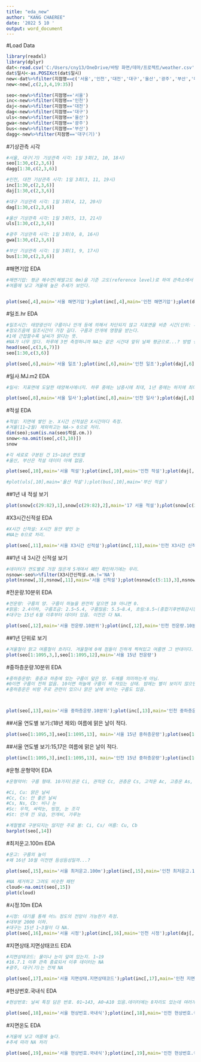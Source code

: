 ---
title: "eda_new"
author: "KANG CHAEREE"
date: '2022 5 10 '
output: word_document
---

#Load Data
```{r}
library(readxl)
library(dplyr)
dat<-read.csv('C:/Users/cny13/OneDrive/바탕 화면/데마/프로젝트/weather.csv')
dat$일시<-as.POSIXct(dat$일시)
new<-dat%>%filter(지점명==c('서울','인천','대전','대구','울산','광주','부산','대구(기)'))
new<-new[,c(2,3,4,19:35)]

seo<-new%>%filter(지점명=='서울')
inc<-new%>%filter(지점명=='인천')
daj<-new%>%filter(지점명=='대전')
dag<-new%>%filter(지점명=='대구')
uls<-new%>%filter(지점명=='울산')
gwa<-new%>%filter(지점명=='광주')
bus<-new%>%filter(지점명=='부산')
dagg<-new%>%filter(지점명=='대구(기)')

```
#기상관측 시각
```{r}
#서울, 대구(기) 기상관측 시각: 1일 3회(2, 10, 18시)
seo[1:30,c(2,3,6)]
dagg[1:30,c(2,3,6)]

#인천, 대전 기상관측 시각: 1일 3회(3, 11, 19시)
inc[1:30,c(2,3,6)]
daj[1:30,c(2,3,6)]

#대구 기상관측 시각: 1일 3회(4, 12, 20시)
dag[1:30,c(2,3,6)]

#울산 기상관측 시각: 1일 3회(5, 13, 21시)
uls[1:30,c(2,3,6)]

#광주 기상관측 시각: 1일 3회(0, 8, 16시)
gwa[1:30,c(2,3,6)]

#부산 기상관측 시각: 1일 3회(1, 9, 17시)
bus[1:30,c(2,3,6)]

```



#해면기압 EDA
```{r}
#해면기압: 평균 해수면(해발고도 0m)을 기준 고도(reference level)로 하여 관측소에서 관측한 기압을 관측소의 해발고도에 대해 보정한 기압
#여름에 낮고 겨울에 높은 추세가 보인다.


plot(seo[,4],main='서울 해면기압');plot(inc[,4],main='인천 해면기압');plot(daj[,4],main='대전 해면기압');plot(dag[,4],main='대구 해면기압');plot(uls[,4],main='울산 해면기압');plot(gwa[,4],main='광주 해면기압');plot(bus[,4],main='부산 해면기압');plot(dagg[,4],main='대구(기) 해면기압')
```


#일조.hr EDA
```{r}
#일조시간: 태양광선이 구름이나 안개 등에 의해서 차단되지 않고 지표면을 비춘 시간(단위: 시간)
#정오즈음에 일조시간이 가장 길다. 구름과 안개에 영향을 받는다.
#1에 근접할수록 날씨가 맑다는 뜻. 
#NA가 너무 많다. 하루에 3번 측정하니까 NA는 같은 시간대 앞뒤 날짜 평균으로...? 방법 생각 필요...
head(seo[,c(3,6,7)])
seo[1:30,c(3,6)]

plot(seo[,6],main='서울 일조');plot(inc[,6],main='인천 일조');plot(daj[,6],main='대전 일조');plot(dag[,6],main='대구 일조');plot(uls[,6],main='울산 일조');plot(gwa[,6],main='광주 일조');plot(bus[,6],main='부산 일조');plot(dagg[,6],main='대구(기) 일조')
```

#일사.MJ.m2 EDA
```{r}
#일사: 지표면에 도달한 태양복사에너지. 하루 중에는 남중시에 최대, 1년 중에는 하지에 최대.

plot(seo[,8],main='서울 일사');plot(inc[,8],main='인천 일사');plot(daj[,8],main='대전 일사');plot(dag[,8],main='대구 일사');plot(uls[,8],main='울산 일사');plot(gwa[,8],main='광주 일사');plot(bus[,8],main='부산 일사');plot(dagg[,8],main='대구(기) 일사')
```


#적설 EDA
```{r}
#적설: 지면에 쌓인 눈. X시간 신적설은 X시간마다 측정. 
#겨울(11~2월) 제외하고는 NA-> 0으로 처리.
dim(seo);sum(is.na(seo$적설.cm.))
snow<-na.omit(seo[,c(3,10)])
snow
```


```{r}
#각 세로로 구분된 건 15~18년 연도별
#울산, 부산은 적설 데이터 아예 없음.

plot(seo[,10],main='서울 적설');plot(inc[,10],main='인천 적설');plot(daj[,10],main='대전 적설');plot(dag[,10],main='대구 적설');plot(gwa[,10],main='광주 적설');plot(dagg[,10],main='대구(기) 적설')

#plot(uls[,10],main='울산 적설');plot(bus[,10],main='부산 적설')
```



##1년 내 적설 보기
```{r}
plot(snow[c(29:82),1],snow[c(29:82),2],main='17 서울 적설');plot(snow[c(29:60),1],snow[c(29:60),2],main='17.1~2월 서울 적설')

```



#X3시간신적설 EDA
```{r}
#X시간 신적설: X시간 동안 쌓인 눈
#NA는 0으로 처리.

plot(seo[,11],main='서울 X3시간 신적설');plot(inc[,11],main='인천 X3시간 신적설');plot(daj[,11],main='대전 X3시간 신적설');plot(dag[,11],main='대구 X3시간 신적설');plot(gwa[,11],main='광주 X3시간 신적설');plot(dagg[,11],main='대구(기) X3시간 신적설')
```

##1년 내 3시간 신적설 보기
```{r}
#데이터가 연도별로 가장 많은게 5개여서 패턴 확인하기에는 무리.
nsnow<-seo%>%filter(X3시간신적설.cm.!='NA')
plot(nsnow[,3],nsnow[,11],main='서울 신적설');plot(nsnow[c(5:11),3],nsnow[c(5:11),11],main='17년 1~12월 서울 신적설')
```


#전운량.10분위 EDA
```{r}
#전운량: 구름의 양. 구름이 하늘을 완전히 덮으면 10 아니면 0.
#맑음: 2.4이하, 구름조금: 2.5~5.4, 구름많음: 5.5~8.4, 흐림:8.5~(종합기후변화감시정보).
#대구는 15년 6월 이후부터 데이터 있음. 이전은 다 NA.

plot(seo[,12],main='서울 전운량.10분위');plot(inc[,12],main='인천 전운량.10분위');plot(daj[,12],main='대전 전운량.10분위');plot(dag[,12],main='대구 전운량.10분위');plot(gwa[,12],main='광주 전운량.10분위');plot(dagg[,12],main='대구(기) 전운량.10분위')
```
##1년 단위로 보기
```{r}
#겨울철이 맑고 여름철이 흐리다. 겨울철에 0에 점들이 진하게 찍혀있고 여름엔 그 반대이다.
plot(seo[1:1095,3,],seo[1:1095,12],main='서울 15년 전운량')
```



#중하층운량.10분위 EDA
```{r}
#중하층운량: 중층과 하층에 있는 구름이 덮은 양. 두께를 의미하는게 아님. 
#0이면 구름이 전혀 없음. 10이면 하늘에 구름이 꽉 차있는 상태. 밤에는 별이 보이지 않으면 구름이 덮인 것으로 간주.
#중하층운은 비랑 주로 관련이 있으나 맑은 날에 보이는 구름도 있음.



plot(seo[,13],main='서울 중하층운량.10분위');plot(inc[,13],main='인천 중하층운량.10분위');plot(daj[,13],main='대전 중하층운량.10분위');plot(dag[,13],main='대구 중하층운량.10분위');plot(gwa[,13],main='광주 중하층운량.10분위');plot(dagg[,13],main='대구(기) 중하층운량.10분위')
```

##서울 연도별 보기:(18년 제외) 여름에 맑은 날이 적다.
```{r}
plot(seo[1:1095,3],seo[1:1095,13], main='서울 15년 중하층운량');plot(seo[1096:2193 ,3],seo[1096:2193,13], main='서울 16년 중하층운량');plot(seo[2194:3288 ,3],seo[2194:3288,13], main='서울 17년 중하층운량');plot(seo[3289:4383 ,3],seo[3289:4383,13], main='서울 18년 중하층운량')
```


##서울 연도별 보기:15,17은 여름에 맑은 날이 적다.
```{r}
plot(inc[1:1095,3],inc[1:1095,13], main='인천 15년 중하층운량');plot(inc[1096:2193 ,3],inc[1096:2193,13], main='인천 16년 중하층운량');plot(inc[2194:3288 ,3],inc[2194:3288,13], main='인천 17년 중하층운량');plot(inc[3289:4383 ,3],inc[3289:4383,13], main='인천 18년 중하층운량')
```





#운형.운형약어 EDA
```{r}
#운형약어: 구름 형태. 10가지(권운 Ci, 권적운 Cc, 권층운 Cs, 고적운 Ac, 고층운 As, 난층운 Ns, 층적운 Sc, 층운 St, 적운 Cu, 적란운 Cb)인데 데이터에는 여러개 연결되서 있음.

#Ci, Cu: 맑은 날씨
#Cc, Cs: 안 좋은 날씨
#Cs, Ns, Cb: 비나 눈
#Sc: 우적, 싸락눈, 빙정, 눈 조각
#St: 안개 낀 모습, 안개비, 가루눈

#계절별로 구분되지는 않지만 주로 봄: Ci, Cs/ 여름: Cu, Cb
barplot(seo[,14])

```


#최저운고.100m EDA
```{r}
#운고: 구름의 높이
#왜 16년 10월 이전엔 듬성듬성일까...?

plot(seo[,15],main='서울 최저운고.100m');plot(inc[,15],main='인천 최저운고.100m');plot(daj[,15],main='대전 최저운고.100m');plot(dag[,15],main='대구 최저운고.100m');plot(gwa[,15],main='광주 최저운고.100m');plot(dagg[,15],main='대구(기) 최저운고.100m')
```


```{r}
#NA 제거하고 그려도 비슷한 패턴
cloud<-na.omit(seo[,15])
plot(cloud)
```



#시정.10m EDA
```{r}
#시정: 대기를 통해 어느 정도의 전망이 가능한가 측정.
#대부분 2000 이하. 
#대구는 15년 1~3월이 다 NA.
plot(seo[,16],main='서울 시정');plot(inc[,16],main='인천 시정');plot(daj[,16],main='대전 시정');plot(dag[,16],main='대구 시정');plot(gwa[,16],main='광주 시정');plot(dagg[,16],main='대구(기) 시정')
```


#지면상태.지면상태코드 EDA
```{r}
#지면상태코드: 물이나 눈이 덮여 있는지. 1~19
#16.7.1 이후 관측 종료되서 이후 데이터는 NA
#광주, 대구(기)는 전체 NA

plot(seo[,17],main='서울 지면상태.지면상태코드');plot(inc[,17],main='인천 지면상태.지면상태코드');plot(daj[,17],main='대전 지면상태.지면상태코드');plot(dag[,17],main='대구 지면상태.지면상태코드');plot(gwa[,17],main='광주 지면상태.지면상태코드');plot(dagg[,17],main='대구(기) 지면상태.지면상태코드')
```


#현상번호.국내식 EDA
```{r}
#현상번호: 날씨 특징 담은 번호. 01~143, A0~A10 있음.데이터에는 8자리도 있는데 여러개가 합쳐진 듯...

plot(seo[,18],main='서울 현상번호.국내식');plot(inc[,18],main='인천 현상번호.국내식');plot(daj[,18],main='대전 현상번호.국내식');plot(dag[,18],main='대구 현상번호.국내식');plot(gwa[,18],main='광주 현상번호.국내식');plot(dagg[,18],main='대구(기) 현상번호.국내식')

```


#지면온도 EDA
```{r}
#겨울에 낮고 여름에 높다. 
#추세 따라 NA 처리

plot(seo[,19],main='서울 현상번호.국내식');plot(inc[,19],main='인천 현상번호.국내식');plot(daj[,19],main='대전 현상번호.국내식');plot(dag[,19],main='대구 현상번호.국내식');plot(gwa[,19],main='광주 현상번호.국내식');plot(dagg[,19],main='대구(기) 현상번호.국내식')
```






